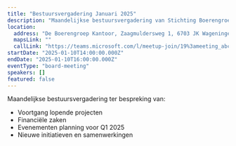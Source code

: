 ```yaml
---
title: "Bestuursvergadering Januari 2025"
description: "Maandelijkse bestuursvergadering van Stichting Boerengroep."
location:
  address: "De Boerengroep Kantoor, Zaagmuldersweg 1, 6703 JK Wageningen"
  mapsLink: ""
  callLink: "https://teams.microsoft.com/l/meetup-join/19%3ameeting_abc123"
startDate: "2025-01-10T14:00:00.000Z"
endDate: "2025-01-10T16:00:00.000Z"
eventType: "board-meeting"
speakers: []
featured: false
---
```


Maandelijkse bestuursvergadering ter bespreking van:

- Voortgang lopende projecten
- Financiële zaken
- Evenementen planning voor Q1 2025
- Nieuwe initiatieven en samenwerkingen
